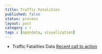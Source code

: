 ```yaml
---
title: Traffic Fatalities
published: false
status: process
layout: post
category : r
tags : [opendata, visualization]
---
```

* Traffic Fatalities Data
[Recent call to action](https://www.whitehouse.gov/blog/2016/08/29/2015-traffic-fatalities-data-has-just-been-released-call-action-download-and-analyze)
